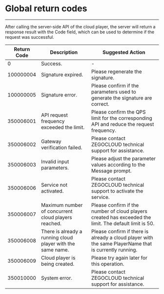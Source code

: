 # Global return codes

- - -


After calling the server-side API of the cloud player, the server will return a response result with the Code field, which can be used to determine if the request was successful.

|Return Code|Description|Suggested Action|
|-----|----|----|
| 0 | Success. | - |
| 100000004 | Signature expired. | Please regenerate the signature. |
| 100000005 | Signature error. | Please confirm if the parameters used to generate the signature are correct. |
| 350006001 | API request frequency exceeded the limit. | Please confirm the QPS limit for the corresponding API and reduce the request frequency. |
| 350006002 | Gateway verification failed. | Please contact ZEGOCLOUD technical support for assistance. |
| 350006003 | Invalid input parameters. | Please adjust the parameter values according to the Message prompt. |
| 350006006 | Service not activated. | Please contact ZEGOCLOUD technical support to activate the service. |
| 350006007 | Maximum number of concurrent cloud players reached. | Please confirm if the number of cloud players created has exceeded the limit. The default limit is 50. |
| 350006008 | There is already a running cloud player with the same name. | Please confirm if there is already a cloud player with the same PlayerName that is currently running. |
| 350006009 | Cloud player is being created. | Please try again later for this operation. |
| 350010000 | System error. | Please contact ZEGOCLOUD technical support for assistance. |

